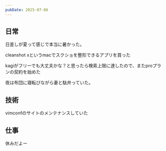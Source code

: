 ```yaml
---
pubDate: 2025-07-06
---
```



## 日常

日差しが夏って感じで本当に暑かった。

cleanshot xというmacでスクショを整形できるアプリを買った

kagiがフリーでも大丈夫かな？と思ったら検索上限に達したので、またproプランの契約を始めた

夜は布団に寝転びながら妻と駄弁っていた。

## 技術

vimconfのサイトのメンテナンスしていた

## 仕事

休みだよー
